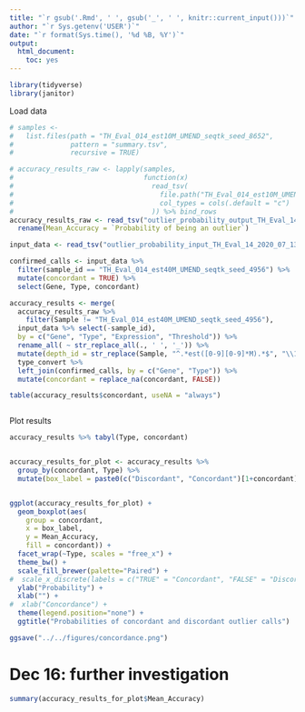 ```yaml
---
title: "`r gsub('.Rmd', ' ', gsub('_', ' ', knitr::current_input()))`"
author: "`r Sys.getenv('USER')`"
date: "`r format(Sys.time(), '%d %B, %Y')`"
output:
  html_document:
    toc: yes
---
```


```r

library(tidyverse)
library(janitor)

```

Load data

```r

# samples <-
#   list.files(path = "TH_Eval_014_est10M_UMEND_seqtk_seed_8652",
#              pattern = "summary.tsv",
#              recursive = TRUE)

# accuracy_results_raw <- lapply(samples,
#                                function(x)
#                                  read_tsv(
#                                    file.path("TH_Eval_014_est10M_UMEND_seqtk_seed_8652", x),
#                                    col_types = cols(.default = "c")
#                                  )) %>% bind_rows
accuracy_results_raw <- read_tsv("outlier_probability_output_TH_Eval_14_2020_12_07.tsv.gz") %>%
  rename(Mean_Accuracy = `Probability of being an outlier`)

input_data <- read_tsv("outlier_probability_input_TH_Eval_14_2020_07_13.tsv")

confirmed_calls <- input_data %>%
  filter(sample_id == "TH_Eval_014_est40M_UMEND_seqtk_seed_4956") %>%
  mutate(concordant = TRUE) %>%
  select(Gene, Type, concordant)

accuracy_results <- merge(
  accuracy_results_raw %>%
    filter(Sample != "TH_Eval_014_est40M_UMEND_seqtk_seed_4956"),
  input_data %>% select(-sample_id),
  by = c("Gene", "Type", "Expression", "Threshold")) %>%
  rename_all( ~ str_replace_all(., ' ', '_')) %>%
  mutate(depth_id = str_replace(Sample, "^.*est([0-9][0-9]*M).*$", "\\1")) %>%
  type_convert %>%
  left_join(confirmed_calls, by = c("Gene", "Type")) %>%
  mutate(concordant = replace_na(concordant, FALSE))

table(accuracy_results$concordant, useNA = "always")  



```

Plot results

```r

accuracy_results %>% tabyl(Type, concordant)


accuracy_results_for_plot <- accuracy_results %>%
  group_by(concordant, Type) %>%
  mutate(box_label = paste0(c("Discordant", "Concordant")[1+concordant], " (n=",n(), ")"))


ggplot(accuracy_results_for_plot) +
  geom_boxplot(aes(
    group = concordant,
    x = box_label,
    y = Mean_Accuracy,
    fill = concordant)) +
  facet_wrap(~Type, scales = "free_x") +
  theme_bw() +
  scale_fill_brewer(palette="Paired") +
#  scale_x_discrete(labels = c("TRUE" = "Concordant", "FALSE" = "Discordant")) +
  ylab("Probability") +
  xlab("") +
#  xlab("Concordance") +
  theme(legend.position="none") +
  ggtitle("Probabilities of concordant and discordant outlier calls")

ggsave("../../figures/concordance.png")

```

# Dec 16: further investigation

```r

summary(accuracy_results_for_plot$Mean_Accuracy)

```
